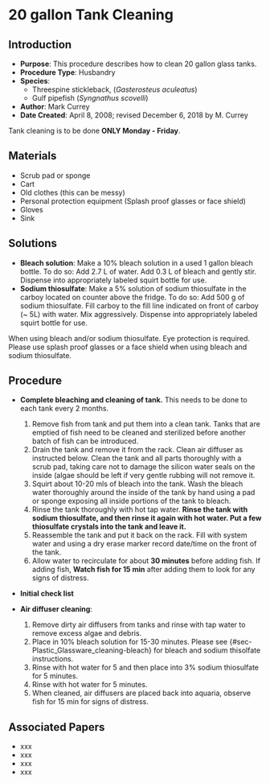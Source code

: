 # 20 gallon Tank Cleaning {#sec-20gal_tank_cleaning-xxx}

## Introduction

-   **Purpose**: This procedure describes how to clean 20 gallon glass tanks.
-   **Procedure Type**: Husbandry
-   **Species**:
    -   Threespine stickleback, (*Gasterosteus aculeatus*)
    -   Gulf pipefish (*Syngnathus scovelli*)
-   **Author**: Mark Currey
-   **Date Created**: April 8, 2008; revised December 6, 2018 by M. Currey

::: {.callout-important title="This is important"}
Tank cleaning is to be done **ONLY Monday - Friday**.
:::

## Materials

-   Scrub pad or sponge
-   Cart
-   Old clothes (this can be messy)
-   Personal protection equipment (Splash proof glasses or face shield)
-   Gloves
-   Sink

## Solutions

-   **Bleach solution**: Make a 10% bleach solution in a used 1 gallon bleach bottle. To do so: Add 2.7 L of water. Add 0.3 L of bleach and gently stir. Dispense into appropriately labeled squirt bottle for use.
-   **Sodium thiosulfate**: Make a 5% solution of sodium thiosulfate in the carboy located on counter above the fridge. To do so: Add 500 g of sodium thiosulfate. Fill carboy to the fill line indicated on front of carboy (\~ 5L) with water. Mix aggressively. Dispense into appropriately labeled squirt bottle for use.

::: {.callout-caution title="Chemical Hygiene"}
When using bleach and/or sodium thiosulfate. Eye protection is required. Please use splash proof glasses or a face shield when using bleach and sodium thiosulfate.
:::

## Procedure

-   **Complete bleaching and cleaning of tank.** This needs to be done to each tank every 2 months.

    1.  Remove fish from tank and put them into a clean tank. Tanks that are emptied of fish need to be cleaned and sterilized before another batch of fish can be introduced.
    2.  Drain the tank and remove it from the rack. Clean air diffuser as instructed below. Clean the tank and all parts thoroughly with a scrub pad, taking care not to damage the silicon water seals on the inside (algae should be left if very gentle rubbing will not remove it.
    3.  Squirt about 10-20 mls of bleach into the tank. Wash the bleach water thoroughly around the inside of the tank by hand using a pad or sponge exposing all inside portions of the tank to bleach.
    4.  Rinse the tank thoroughly with hot tap water. **Rinse the tank with sodium thiosulfate, and then rinse it again with hot water. Put a few thiosulfate crystals into the tank and leave it.**
    5.  Reassemble the tank and put it back on the rack. Fill with system water and using a dry erase marker record date/time on the front of the tank.
    6.  Allow water to recirculate for about **30 minutes** before adding fish. If adding fish, **Watch fish for 15 min** after adding them to look for any signs of distress.

-   **Initial check list**

-   **Air diffuser cleaning**:

    1.  Remove dirty air diffusers from tanks and rinse with tap water to remove excess algae and debris.
    2.  Place in 10% bleach solution for 15-30 minutes. Please see {#sec-Plastic_Glassware_cleaning-bleach} for bleach and sodium thisolfate instructions.
    3.  Rinse with hot water for 5 and then place into 3% sodium thiosulfate for 5 minutes.
    4.  Rinse with hot water for 5 minutes.
    5.  When cleaned, air diffusers are placed back into aquaria, observe fish for 15 min for signs of distress.

## Associated Papers

-   xxx
-   xxx
-   xxx
-   xxx
